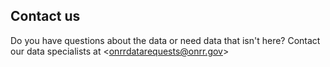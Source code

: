 ## Contact us
Do you have questions about the data or need data that isn't here? Contact our data specialists at \<onrrdatarequests@onrr.gov>